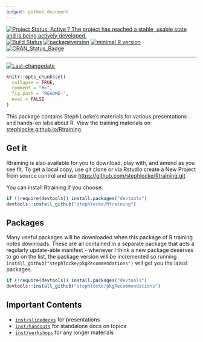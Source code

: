 ```yaml
---
output: github_document
---
```

 
 
[![Project Status: Active ? The project has reached a stable, usable state and is being actively developed.](http://www.repostatus.org/badges/latest/active.svg)](http://www.repostatus.org/#active)
[![Build Status](https://travis-ci.org/stephlocke/Rtraining.svg?branch=master)](https://travis-ci.org/stephlocke/Rtraining)
[![packageversion](https://img.shields.io/badge/Package%20version-1.3.23-orange.svg?style=flat-square)](commits/master)
[![minimal R version](https://img.shields.io/badge/R%3E%3D-3.1.2-6666ff.svg)](https://cran.r-project.org/)
[![CRAN_Status_Badge](http://www.r-pkg.org/badges/version/Rtraining)](https://cran.r-project.org/package=Rtraining)

---
 
[![Last-changedate](https://img.shields.io/badge/last%20change-`r gsub('-', '--', Sys.Date())`-yellowgreen.svg)](/commits/master)

<!-- README.md is generated from README.Rmd. Please edit that file -->

```r
knitr::opts_chunk$set(
  collapse = TRUE,
  comment = "#>",
  fig.path = "README-",
  eval = FALSE
)
```
This package contains Steph Locke's materials for various presentations and hands-on labs about R. View the training materials on [stephlocke.github.io/Rtraining](http://stephlocke.github.io/Rtraining/).


## Get it
Rtraining is also available for you to download, play with, and amend as you see fit. To get a local copy, use git clone or via Rstudio create a New Project from source control and use [https://github.com/stephlocke/Rtraining.git](https://github.com/stephlocke/Rtraining.git)

You can install Rtraining if you choose:
```r
if (!require(devtools)) install.packages("devtools")
devtools::install_github("stephlocke/Rtraining")
```



## Packages
Many useful packages will be downloaded when this package of R training notes downloads. These are all contained in a separate package that acts a regularly update-able manifest - whenever I think a new package deserves to go on the list, the package version will be incremented so running `install_github("stephlocke/pkgRecommendations")` will get you the latest packages.
```r
if (!require(devtools)) install.packages("devtools")
devtools::install_github("stephlocke/pkgRecommendations")
```


## Important Contents
- [`inst/slidedecks`](./inst/slidedecks) for presentations
- [`inst/handouts`](./inst/handouts) for standalone docs on topics
- [`inst/workshops`](./inst/workshops) for any longer materials
